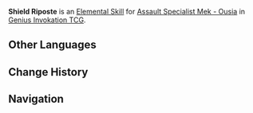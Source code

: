 {{Genius Invokation TCG Skill Infobox
|image      = Shield Riposte Character Card Skill.png
|type       = Elemental Skill
|character  = Assault Specialist Mek - Ousia
|element    = Electro
|matching   = 3
|effect     = This character gains a '''Shield Block'''. '''Prepare Skill''': '''[[Shield Slice]]'''.<br><br>'''Shield Block'''<br>The next time this character acts, they will immediately use the Skill '''Shield Slice'''.<br>'''While preparing Shield Slice:''' Grant 2 '''Shield''' points to this character.
|order      = 2
}}
'''Shield Riposte''' is an [[Character Card Elemental Skill|Elemental Skill]] for [[Assault Specialist Mek - Ousia (Character Card)|Assault Specialist Mek - Ousia]] in [[Genius Invokation TCG]].

==Other Languages==
{{Other Languages
|en      = Shield Riposte
|zhs     = 盾牌反击
|zhs_rm  = 
|zht     = 盾牌反擊
|zht_rm  = 
|zh_tl   = 
|ja      = 盾の反撃
|ja_rm   = Tate no Hangeki
|ja_tl   = Shield Counterattack
|ko      = 방패 반격
|ko_rm   = 
|ko_tl   = 
|es      = Contraataque de escudo
|es_tl   = Shield Counterattack
|fr      = Rispote de bouclier
|fr_tl   = Shield Riposte
|ru      = Ответ щитом
|ru_tl   = 
|th      = Shield Riposte
|vi      = Khiên Phản Kích
|vi_tl   = 
|de      = Schildkonter
|de_tl   = Shield Counterattack
|id      = Shield Riposte
|pt      = Contra-Ataque de Escudo
|pt_tl   = 
|tr      = Kalkan Karşı Saldırısı
|tr_tl   = 
|it      = Contrattacco con scudo
|it_tl   = 
}}

==Change History==
{{Change History|4.3}}

==Navigation==
{{Genius Invokation TCG Skill Navbox|Assault Specialist Mek - Ousia}}